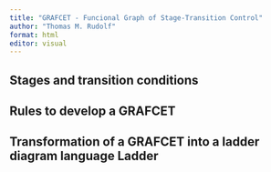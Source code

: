 ```yaml
---
title: "GRAFCET - Funcional Graph of Stage-Transition Control"
author: "Thomas M. Rudolf"
format: html
editor: visual
---
```


## Stages and transition conditions

## Rules to develop a GRAFCET

## Transformation of a GRAFCET into a ladder diagram language Ladder